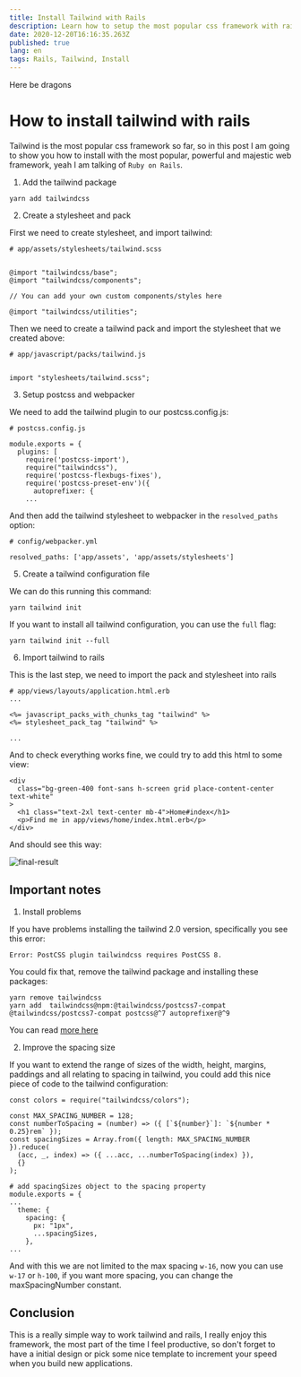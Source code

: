 ```yaml
---
title: Install Tailwind with Rails
description: Learn how to setup the most popular css framework with rails.
date: 2020-12-20T16:16:35.263Z
published: true
lang: en
tags: Rails, Tailwind, Install
---
```


Here be dragons

# How to install tailwind with rails

Tailwind is the most popular css framework so far, so in this post I am going to show
you how to install with the most popular, powerful and majestic web framework, yeah I am
talking of `Ruby on Rails`.

1. Add the tailwind package

```
yarn add tailwindcss
```

2. Create a stylesheet and pack

First we need to create stylesheet, and import tailwind:

```
# app/assets/stylesheets/tailwind.scss


@import "tailwindcss/base";
@import "tailwindcss/components";

// You can add your own custom components/styles here

@import "tailwindcss/utilities";
```

Then we need to create a tailwind pack and import the stylesheet that we created above:

```
# app/javascript/packs/tailwind.js


import "stylesheets/tailwind.scss";
```

3. Setup postcss and webpacker

We need to add the tailwind plugin to our postcss.config.js:

```
# postcss.config.js

module.exports = {
  plugins: [
    require('postcss-import'),
    require("tailwindcss"),
    require('postcss-flexbugs-fixes'),
    require('postcss-preset-env')({
      autoprefixer: {
    ...
```

And then add the tailwind stylesheet to webpacker in the `resolved_paths` option:

```
# config/webpacker.yml

resolved_paths: ['app/assets', 'app/assets/stylesheets']
```

5. Create a tailwind configuration file

We can do this running this command:

```
yarn tailwind init
```

If you want to install all tailwind configuration, you can use the `full` flag:

```
yarn tailwind init --full
```

6. Import tailwind to rails

This is the last step, we need to import the pack and stylesheet into rails

```
# app/views/layouts/application.html.erb
...

<%= javascript_packs_with_chunks_tag "tailwind" %>
<%= stylesheet_pack_tag "tailwind" %>

...
```

And to check everything works fine, we could try to add this html to some view:

```
<div
  class="bg-green-400 font-sans h-screen grid place-content-center text-white"
>
  <h1 class="text-2xl text-center mb-4">Home#index</h1>
  <p>Find me in app/views/home/index.html.erb</p>
</div>
```

And should see this way:

![final-result](https://i.imgur.com/kWmennw.png "Rails view using tailwind")

## Important notes

1. Install problems

If you have problems installing the tailwind 2.0 version, specifically you see this error:

```
Error: PostCSS plugin tailwindcss requires PostCSS 8.
```

You could fix that, remove the tailwind package and installing these packages:

```
yarn remove tailwindcss
yarn add  tailwindcss@npm:@tailwindcss/postcss7-compat @tailwindcss/postcss7-compat postcss@^7 autoprefixer@^9
```

You can read [more here](https://tailwindcss.com/docs/installation#post-css-7-compatibility-build)

2. Improve the spacing size

If you want to extend the range of sizes of the width, height, margins, paddings and all relating to spacing in tailwind,
you could add this nice piece of code to the tailwind configuration:

```
const colors = require("tailwindcss/colors");

const MAX_SPACING_NUMBER = 128;
const numberToSpacing = (number) => ({ [`${number}`]: `${number * 0.25}rem` });
const spacingSizes = Array.from({ length: MAX_SPACING_NUMBER }).reduce(
  (acc, _, index) => ({ ...acc, ...numberToSpacing(index) }),
  {}
);

# add spacingSizes object to the spacing property
module.exports = {
...
  theme: {
    spacing: {
      px: "1px",
      ...spacingSizes,
    },
...
```

And with this we are not limited to the max spacing `w-16`, now you can use `w-17` or `h-100`, if you want
more spacing, you can change the maxSpacingNumber constant.

## Conclusion

This is a really simple way to work tailwind and rails, I really enjoy this framework, the most part
of the time I feel productive, so don't forget to have a initial design or pick some nice template to increment
your speed when you build new applications.
